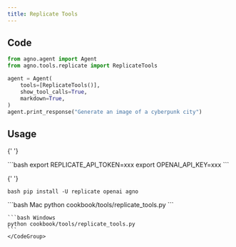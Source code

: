 ```yaml
---
title: Replicate Tools
---
```


## Code

```python cookbook/tools/replicate_tools.py
from agno.agent import Agent
from agno.tools.replicate import ReplicateTools

agent = Agent(
    tools=[ReplicateTools()],
    show_tool_calls=True,
    markdown=True,
)
agent.print_response("Generate an image of a cyberpunk city")
```

## Usage

<Steps>
  <Snippet file="create-venv-step.mdx" />

{' '}

<Step title="Set your API token">
  ```bash export REPLICATE_API_TOKEN=xxx export OPENAI_API_KEY=xxx ```
</Step>

{' '}

<Step title="Install libraries">```bash pip install -U replicate openai agno ```</Step>

  <Step title="Run Agent">
    <CodeGroup>
    ```bash Mac
    python cookbook/tools/replicate_tools.py
    ```

    ```bash Windows
    python cookbook/tools/replicate_tools.py
    ```
    </CodeGroup>

  </Step>
</Steps>
